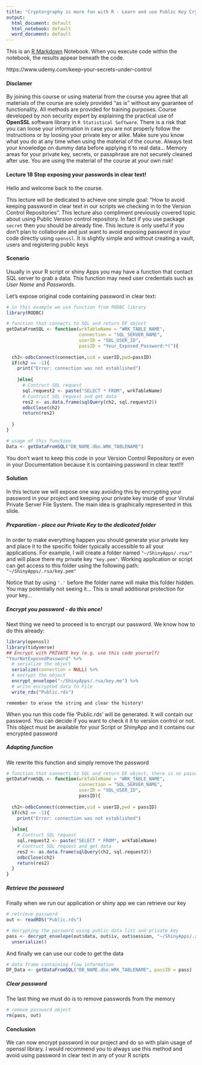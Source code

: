 ```yaml
---
title: "Cryptorgraphy is more fun with R - Learn and use Public Key Cryptography with R Statistical Software"
output:
  html_document: default
  html_notebook: default
  word_document: default
---
```


This is an [R Markdown](http://rmarkdown.rstudio.com) Notebook. When you execute code within the notebook, the results appear beneath the code. 

https://www.udemy.com/keep-your-secrets-under-control

#### Disclamer

By joining this course or using material from the course you agree that all materials of the course are solely provided "as is" without any guarantee of functionality. All methods are provided for training purposes. Course developed by non security expert by explaining the practical use of **OpenSSL** software library in `R Statistical Software`. There is a risk that you can loose your information in case you are not properly follow the instructions or by loosing your private key or alike. Make sure you know what you do at any time when using the material of the course. Always test your knowledge on dummy data before applying it to real data... Memory areas for your private key, secrets, or passphrase are not securely cleaned after use. You are using the material of the course at your own risk!

#### Lecture 18 Stop exposing your passwords in clear text!

Hello and welcome back to the course. 

This lecture will be dedicated to achieve one simple goal: "How to avoid keeping password in clear text in our scripts we checking in to the Version Control Repositories". This lecture also compliment previously covered topic about using Public Version control repository. In fact if you use package `secret` then you should be already fine. This lecture is only useful if you don't plan to collaborate and just want to avoid exposing password in your code directly using `openssl`. It is slightly simple and without creating a vault, users and registering public keys

#### Scenario

Usually in your R script or shiny Apps you may have a function that contact SQL server to grab a data. This function may need user credentials such as *User Name* and *Passwords*. 

Let's expose original code containing password in clear text:

```r
# in this example we use function from RODBC library
library(RODBC) 

# function that connects to SQL and return DF object
getDataFromSQL <- function(wrkTableName = "WRK_TABLE_NAME",
                           connection = "SQL_SERVER_NAME",
                           userID = "SQL_USER_ID",
                           passID = "Your_Exposed_Password:*("){
  
  ch2<-odbcConnect(connection,uid = userID,pwd=passID)
  if(ch2 == -1){
    print("Error: connection was not established")
    
    }else{
      # Contruct SQL request
      sql.request2 <- paste("SELECT * FROM", wrkTableName)
      # Contruct SQL request and get data
      res2 <- as.data.frame(sqlQuery(ch2, sql.request2))
      odbcClose(ch2)
      return(res2)
      
  }
}

# usage of this function
Data <- getDataFromSQL("DB_NAME.dbo.WRK_TABLENAME")

```

You don't want to keep this code in your Version Control Repository or even in your Documentation because it is containing password in clear text!!!

#### Solution

In this lecture we will expose one way avoiding this by encrypting your password in your project and keeping your private key inside of your Virutal Private Server File System. The main idea is graphically represented in this slide.

##### Preparation - place our Private Key to the dedicated folder

In order to make everything happen you should generate your private key and place it to the specific folder typically accessible to all your applications. 
For example, I will create a folder named `"~/ShinyApps/.rsa/"` and will place there my private key `"key.pem"`. Working application or script can get access to this folder using the following path: `"~/ShinyApps/.rsa/key.pem"`

Notice that by using `'.'` before the folder name will make this folder hidden. You may potentially not seeing it... This is small additional protection for your key...

##### Encrypt you password - do this once!

Next thing we need to proceed is to encrypt our password. We know how to do this already:

```r
library(openssl)
library(tidyverse)
## Encrypt with PRIVATE key (e.g. use this code yourself)
"YourNotExposedPassword" %>% 
  # serialize the object
  serialize(connection = NULL) %>% 
  # encrypt the object
  encrypt_envelope("~/ShinyApps/.rsa/key.me") %>% 
  # write encrypted data to File
  write_rds("Public.rds")
```

`remember to erase the string and clear the history!`

When you run this code file 'Public.rds' will be generated. It will contain our password. You can decide if you want to check it it to version control or not. This object must be available for your Script or ShinyApp and it contains our encrypted password

##### Adapting function

We rewrite this function and simply remove the password

```r
# function that connects to SQL and return DF object, there is no password in clear text...!!!
getDataFromSQL <- function(wrkTableName = "WRK_TABLE_NAME",
                           connection = "SQL_SERVER_NAME",
                           userID = "SQL_USER_ID",
                           passID){
  
  ch2<-odbcConnect(connection,uid = userID,pwd = passID)
  if(ch2 == -1){
    print("Error: connection was not established")
    
  }else{
    # Contruct SQL request
    sql.request2 <- paste("SELECT * FROM", wrkTableName)
    # Contruct SQL request and get data
    res2 <- as.data.frame(sqlQuery(ch2, sql.request2))
    odbcClose(ch2)
    return(res2)
  }
}
```


##### Retrieve the password

Finally when we run our application or shiny app we can retrieve our key

```r
# retrieve password
out <- readRDS("Public.rds")

# decrypting the password using public data list and private key
pass <- decrypt_envelope(out$data, out$iv, out$session, "~/ShinyApps/.rsa/key.pem", password = "") %>% 
  unserialize()

```

And finally we can use our code to get the data

```r
# data frame containing flow information
DF_Data <- getDataFromSQL("DB_NAME.dbo.WRK_TABLENAME", passID = pass)

```

##### Clear password

The last thing we must do is to remove passwords from the memory

```r
# remove password object
rm(pass, out)
```


#### Conclusion

We can now encrypt password in our project and do so with plain usage of openssl library. 
I would recommend you to always use this method and avoid using password in clear text in any of your R scripts

